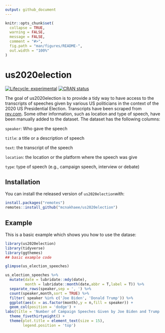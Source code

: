 ```yaml
---
output: github_document
---
```


<!-- README.md is generated from README.Rmd. Please edit that file -->

```r
knitr::opts_chunk$set(
  collapse = TRUE,
  warning = FALSE,
  message = FALSE,
  comment = "#>",
  fig.path = "man/figures/README-",
  out.width = "100%"
)
```

# us2020election

<!-- badges: start -->

[![Lifecycle:
experimental](https://img.shields.io/badge/lifecycle-experimental-orange.svg)](https://www.tidyverse.org/lifecycle/#experimental)
[![CRAN
status](https://www.r-pkg.org/badges/version/instaloadeR)](https://CRAN.R-project.org/package=instaloadeR)
<!-- badges: end --><!-- badges: end -->

The goal of us2020election is to provide a tidy way to have access to the transcripts of speeches given by various US politicians in the context of the 2020 US Presidential Election. Transcripts have been scraped from [rev.com](https://www.rev.com/blog/transcript-category/2020-election-transcripts). Some other information, such as location and type of speech, have been manually added to the dataset. The dataset has the following columns:

`speaker`: Who gave the speech

`title`: a title or a description of speech

`text`: the transcript of the speech

`location`: the location or the platform where the speech was give

`type`: type of speech (e.g., campaign speech, interview or debate)

## Installation

You can install the released version of `us2020election `with:

```r
install.packages("remotes")
remotes::install_github("mcnakhaee/us2020election")
```

## Example

This is a basic example which shows you how to use the datase:

```r
library(us2020election)
library(tidyverse)
library(ggthemes)
## basic example code
```



```r
glimpse(us_election_speeches)
```




```r
us_election_speeches %>% 
  mutate(date = lubridate::mdy(date),
         month = lubridate::month(date,abbr = T,label = T)) %>% 
  separate_rows(speaker,sep = ', ') %>% 
  count(speaker,month,sort = TRUE) %>% 
  filter( speaker %in% c('Joe Biden', 'Donald Trump')) %>% 
  ggplot(aes(x = as.factor(month),y = n,fill = speaker)) +
  geom_col(position = 'dodge') +
labs(title = 'Number of Campaign Speeches Given by Joe Biden and Trump in 2020',color = '') +
  theme_fivethirtyeight() +
  theme(plot.title = element_text(size = 15),
        legend.position = 'top')
  
```


